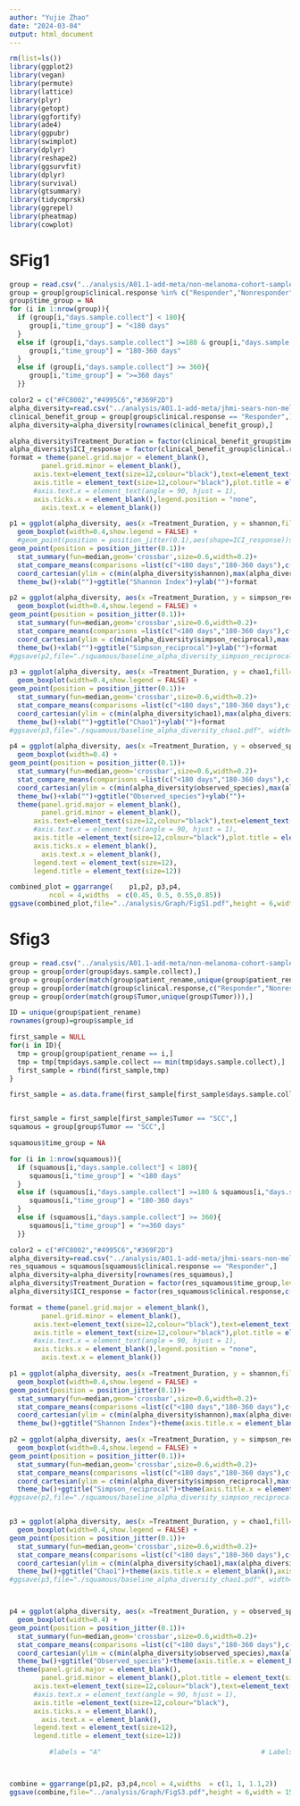 ```yaml
---
author: "Yujie Zhao"
date: "2024-03-04"
output: html_document
---
```


```r
rm(list=ls())
library(ggplot2)
library(vegan)
library(permute)
library(lattice)
library(plyr)
library(getopt)
library(ggfortify)
library(ade4)
library(ggpubr)
library(swimplot)
library(dplyr)
library(reshape2)
library(ggsurvfit)
library(dplyr)
library(survival)
library(gtsummary)
library(tidycmprsk)
library(ggrepel)
library(pheatmap)
library(cowplot)
```

# SFig1
```r
group = read.csv("../analysis/A01.1-add-meta/non-melanoma-cohort-sample_10_10.csv",row.names = 1)
group = group[group$clinical.response %in% c("Responder","Nonresponder"),]
group$time_group = NA
for (i in 1:nrow(group)){
  if (group[i,"days.sample.collect"] < 180){
     group[i,"time_group"] = "<180 days"
  }
  else if (group[i,"days.sample.collect"] >=180 & group[i,"days.sample.collect"]< 360){
     group[i,"time_group"] = "180-360 days"
  }
  else if (group[i,"days.sample.collect"] >= 360){
     group[i,"time_group"] = ">=360 days"
  }}

color2 = c("#FC8002","#4995C6","#369F2D") 
alpha_diversity=read.csv("../analysis/A01.1-add-meta/jhmi-sears-non-melanoma.alpha-diversity.txt",sep="\t",row.names = 1,check.names = F)
clinical_benefit_group = group[group$clinical.response == "Responder",]
alpha_diversity=alpha_diversity[rownames(clinical_benefit_group),]

alpha_diversity$Treatment_Duration = factor(clinical_benefit_group$time_group,levels=c("<180 days","180-360 days",">=360 days"))
alpha_diversity$ICI_response = factor(clinical_benefit_group$clinical.response)
format = theme(panel.grid.major = element_blank(),
        panel.grid.minor = element_blank(),
      axis.text=element_text(size=12,colour="black"),text=element_text(size=12,colour="black"),
      axis.title = element_text(size=12,colour="black"),plot.title = element_text(size = 12),
      #axis.text.x = element_text(angle = 90, hjust = 1),
      axis.ticks.x = element_blank(),legend.position = "none",
        axis.text.x = element_blank())

p1 = ggplot(alpha_diversity, aes(x =Treatment_Duration, y = shannon,fill=Treatment_Duration))+scale_fill_manual(values=color2)+ 
  geom_boxplot(width=0.4,show.legend = FALSE) + 
  #geom_point(position = position_jitter(0.1),aes(shape=ICI_response))scale_shape_manual(values = c(19,1))+
geom_point(position = position_jitter(0.1))+
  stat_summary(fun=median,geom='crossbar',size=0.6,width=0.2)+
  stat_compare_means(comparisons =list(c("<180 days","180-360 days"),c("<180 days",">=360 days"),c(">=360 days","180-360 days")),method = 'wilcox.test',size=4)+
  coord_cartesian(ylim = c(min(alpha_diversity$shannon),max(alpha_diversity$shannon)*1.3))+ 
  theme_bw()+xlab("")+ggtitle("Shannon Index")+ylab("")+format

p2 = ggplot(alpha_diversity, aes(x =Treatment_Duration, y = simpson_reciprocal,fill=Treatment_Duration))+scale_fill_manual(values=color2)+ 
  geom_boxplot(width=0.4,show.legend = FALSE) + 
geom_point(position = position_jitter(0.1))+
  stat_summary(fun=median,geom='crossbar',size=0.6,width=0.2)+
  stat_compare_means(comparisons =list(c("<180 days","180-360 days"),c("<180 days",">=360 days"),c(">=360 days","180-360 days")),method = 'wilcox.test',size=4)+
  coord_cartesian(ylim = c(min(alpha_diversity$simpson_reciprocal),max(alpha_diversity$simpson_reciprocal)*1.3))+ 
  theme_bw()+xlab("")+ggtitle("Simpson_reciprocal")+ylab("")+format
#ggsave(p2,file="./squamous/baseline_alpha_diversity_simpson_reciprocal.pdf", width=4, height=3.5)

p3 = ggplot(alpha_diversity, aes(x =Treatment_Duration, y = chao1,fill=Treatment_Duration))+scale_fill_manual(values=color2)+ 
  geom_boxplot(width=0.4,show.legend = FALSE) + 
geom_point(position = position_jitter(0.1))+
  stat_summary(fun=median,geom='crossbar',size=0.6,width=0.2)+
  stat_compare_means(comparisons =list(c("<180 days","180-360 days"),c("<180 days",">=360 days"),c(">=360 days","180-360 days")),method = 'wilcox.test',size=4)+
  coord_cartesian(ylim = c(min(alpha_diversity$chao1),max(alpha_diversity$chao1)*1.3))+ 
  theme_bw()+xlab("")+ggtitle("Chao1")+ylab("")+format
#ggsave(p3,file="./squamous/baseline_alpha_diversity_chao1.pdf", width=4, height=3.5)

p4 = ggplot(alpha_diversity, aes(x =Treatment_Duration, y = observed_species,fill=Treatment_Duration))+scale_fill_manual(values=color2)+ 
  geom_boxplot(width=0.4) + 
geom_point(position = position_jitter(0.1))+
  stat_summary(fun=median,geom='crossbar',size=0.6,width=0.2)+
  stat_compare_means(comparisons =list(c("<180 days","180-360 days"),c("<180 days",">=360 days"),c(">=360 days","180-360 days")),method = 'wilcox.test',size=4)+
  coord_cartesian(ylim = c(min(alpha_diversity$observed_species),max(alpha_diversity$observed_species)*1.3))+ 
  theme_bw()+xlab("")+ggtitle("Observed_species")+ylab("")+
  theme(panel.grid.major = element_blank(),
        panel.grid.minor = element_blank(),
      axis.text=element_text(size=12,colour="black"),text=element_text(size=12,colour="black"),
      #axis.text.x = element_text(angle = 90, hjust = 1),
      axis.title =element_text(size=12,colour="black"),plot.title = element_text(size = 12),
      axis.ticks.x = element_blank(),
        axis.text.x = element_blank(),
      legend.text = element_text(size=12),
      legend.title = element_text(size=12))

combined_plot = ggarrange(    p1,p2, p3,p4,
          ncol = 4,widths  = c(0.45, 0.5, 0.55,0.85))
ggsave(combined_plot,file="../analysis/Graph/FigS1.pdf",height = 6,width = 15)
```


# Sfig3
```r
group = read.csv("../analysis/A01.1-add-meta/non-melanoma-cohort-sample_10_10.csv",check.names = F)
group = group[order(group$days.sample.collect),]
group = group[order(match(group$patient_rename,unique(group$patient_rename))),]
group = group[order(match(group$clinical.response,c("Responder","Nonresponder","Stable_Disease","Other"))),]
group = group[order(match(group$Tumor,unique(group$Tumor))),]

ID = unique(group$patient_rename)
rownames(group)=group$sample_id

first_sample = NULL
for(i in ID){
  tmp = group[group$patient_rename == i,]
  tmp = tmp[tmp$days.sample.collect == min(tmp$days.sample.collect),]
  first_sample = rbind(first_sample,tmp)
}

first_sample = as.data.frame(first_sample[first_sample$days.sample.collect < 180,])


first_sample = first_sample[first_sample$Tumor == "SCC",]
squamous = group[group$Tumor == "SCC",]

squamous$time_group = NA

for (i in 1:nrow(squamous)){
  if (squamous[i,"days.sample.collect"] < 180){
     squamous[i,"time_group"] = "<180 days"
  }
  else if (squamous[i,"days.sample.collect"] >=180 & squamous[i,"days.sample.collect"]< 360){
     squamous[i,"time_group"] = "180-360 days"
  }
  else if (squamous[i,"days.sample.collect"] >= 360){
     squamous[i,"time_group"] = ">=360 days"
  }}

color2 = c("#FC8002","#4995C6","#369F2D") 
alpha_diversity=read.csv("../analysis/A01.1-add-meta/jhmi-sears-non-melanoma.alpha-diversity.txt",sep="\t",row.names = 1,check.names = F)
res_squamous = squamous[squamous$clinical.response == "Responder",]
alpha_diversity=alpha_diversity[rownames(res_squamous),]
alpha_diversity$Treatment_Duration = factor(res_squamous$time_group,levels=c("<180 days","180-360 days",">=360 days"))
alpha_diversity$ICI_response = factor(res_squamous$clinical.response,c( "Responder","Nonresponder"))

format = theme(panel.grid.major = element_blank(),
        panel.grid.minor = element_blank(),
      axis.text=element_text(size=12,colour="black"),text=element_text(size=12,colour="black"),
      axis.title = element_text(size=12,colour="black"),plot.title = element_text(size = 12),
      #axis.text.x = element_text(angle = 90, hjust = 1),
      axis.ticks.x = element_blank(),legend.position = "none",
        axis.text.x = element_blank())

p1 = ggplot(alpha_diversity, aes(x =Treatment_Duration, y = shannon,fill=Treatment_Duration))+scale_fill_manual(values=color2)+ 
  geom_boxplot(width=0.4,show.legend = FALSE) + 
geom_point(position = position_jitter(0.1))+
  stat_summary(fun=median,geom='crossbar',size=0.6,width=0.2)+
  stat_compare_means(comparisons =list(c("<180 days","180-360 days"),c("<180 days",">=360 days"),c(">=360 days","180-360 days")),method = 'wilcox.test',size=4)+
  coord_cartesian(ylim = c(min(alpha_diversity$shannon),max(alpha_diversity$shannon)*1.3))+ 
  theme_bw()+ggtitle("Shannon Index")+theme(axis.title.x = element_blank())+format+ylab("")

p2 = ggplot(alpha_diversity, aes(x =Treatment_Duration, y = simpson_reciprocal,fill=Treatment_Duration))+scale_fill_manual(values=color2)+ 
  geom_boxplot(width=0.4,show.legend = FALSE) + 
geom_point(position = position_jitter(0.1))+
  stat_summary(fun=median,geom='crossbar',size=0.6,width=0.2)+
  stat_compare_means(comparisons =list(c("<180 days","180-360 days"),c("<180 days",">=360 days"),c(">=360 days","180-360 days")),method = 'wilcox.test',size=4)+
  coord_cartesian(ylim = c(min(alpha_diversity$simpson_reciprocal),max(alpha_diversity$simpson_reciprocal)*1.3))+ 
  theme_bw()+ggtitle("Simpson_reciprocal")+theme(axis.title.x = element_blank(),axis.title.y = element_blank())+format
#ggsave(p2,file="./squamous/baseline_alpha_diversity_simpson_reciprocal.pdf", width=4, height=3.5)


p3 = ggplot(alpha_diversity, aes(x =Treatment_Duration, y = chao1,fill=Treatment_Duration))+scale_fill_manual(values=color2)+ 
  geom_boxplot(width=0.4,show.legend = FALSE) + 
geom_point(position = position_jitter(0.1))+
  stat_summary(fun=median,geom='crossbar',size=0.6,width=0.2)+
  stat_compare_means(comparisons =list(c("<180 days","180-360 days"),c("<180 days",">=360 days"),c(">=360 days","180-360 days")),method = 'wilcox.test',size=4)+
  coord_cartesian(ylim = c(min(alpha_diversity$chao1),max(alpha_diversity$chao1)*1.3))+ 
  theme_bw()+ggtitle("Chao1")+theme(axis.title.x = element_blank(),axis.title.y = element_blank())+format
#ggsave(p3,file="./squamous/baseline_alpha_diversity_chao1.pdf", width=4, height=3.5)



p4 = ggplot(alpha_diversity, aes(x =Treatment_Duration, y = observed_species,fill=Treatment_Duration))+scale_fill_manual(values=color2)+ 
  geom_boxplot(width=0.4) + 
geom_point(position = position_jitter(0.1))+
  stat_summary(fun=median,geom='crossbar',size=0.6,width=0.2)+
  stat_compare_means(comparisons =list(c("<180 days","180-360 days"),c("<180 days",">=360 days"),c(">=360 days","180-360 days")),method = 'wilcox.test',size=4)+
  coord_cartesian(ylim = c(min(alpha_diversity$observed_species),max(alpha_diversity$observed_species)*1.3))+ 
  theme_bw()+ggtitle("Observed_species")+theme(axis.title.x = element_blank(),axis.title.y = element_blank())+
  theme(panel.grid.major = element_blank(),
        panel.grid.minor = element_blank(),plot.title = element_text(size = 12),
      axis.text=element_text(size=12,colour="black"),text=element_text(size=12,colour="black"),
      #axis.text.x = element_text(angle = 90, hjust = 1),
      axis.title =element_text(size=12,colour="black"),
      axis.ticks.x = element_blank(),
        axis.text.x = element_blank(),
      legend.text = element_text(size=12),
      legend.title = element_text(size=12))

          #labels = "A"                                        # Labels of the scatter plot



combine = ggarrange(p1,p2, p3,p4,ncol = 4,widths  = c(1, 1, 1.1,2))
ggsave(combine,file="../analysis/Graph/FigS3.pdf",height = 6,width = 15)
```

